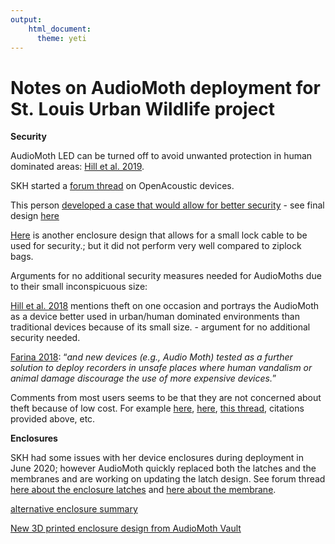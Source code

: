 ```yaml
---
output: 
    html_document:
      theme: yeti
---
```

# Notes on AudioMoth deployment for St. Louis Urban Wildlife project

**Security**

AudioMoth LED can be turned off to avoid unwanted protection in human dominated areas: [Hill et al. 2019](https://www.sciencedirect.com/science/article/pii/S2468067219300306?via%3Dihub).

SKH started a [forum thread](https://www.openacousticdevices.info/support/enclosures/security-for-injection-molded-waterproof-case) on OpenAcoustic devices.

This person [developed a case that would allow for better security](https://www.openacousticdevices.info/support/enclosures/possible-case-for-audiomoth) - see final design [here](https://sites.google.com/view/audiomoth/housings-or-cases/samson-case)

[Here](https://www.openacousticdevices.info/support/enclosures/possible-case-for-audiomoth) is another enclosure design that allows for a small lock cable to be used for security.; but it did not perform very well compared to ziplock bags.

Arguments for no additional security measures needed for AudioMoths due to their small inconspicuous size:

[Hill et al. 2018](https://besjournals.onlinelibrary.wiley.com/doi/full/10.1111/2041-210X.12955) mentions theft on one occasion and portrays the AudioMoth as a device better used in urban/human dominated environments than traditional devices because of its small size. - argument for no additional security needed.

[Farina 2018](https://www.mdpi.com/2227-7390/7/1/21/pdf): "*and new devices (e.g., Audio Moth) tested as a further solution to deploy recorders in unsafe places where human vandalism or animal damage discourage the use of more expensive devices.*"

Comments from most users seems to be that they are not concerned about theft because of low cost. For example [here](https://www.wiscassetnewspaper.com/article/if-owl-hoots-forest/135954), [here](https://www.biomehealthproject.com/technology), [this thread](https://www.openacousticdevices.info/support/device-support/recording-range), citations provided above, etc.


**Enclosures**

SKH had some issues with her device enclosures during deployment in June 2020; however AudioMoth quickly replaced both the latches and the membranes and are working on updating the latch design. See forum thread [here about the enclosure latches](https://www.openacousticdevices.info/support/enclosures/latches-broke-on-new-cases) and [here about the membrane](https://www.openacousticdevices.info/support/enclosures/membrane-on-official-ipx7-waterproof-case-failed).

[alternative enclosure summary](https://www.openacousticdevices.info/support/enclosures/summary-of-enclosures-to-date)

[New 3D printed enclosure design from AudioMoth Vault](https://www.openacousticdevices.info/support/enclosures/audiomoth-vault-released-a-3d-printed-magnetic-enclosure)